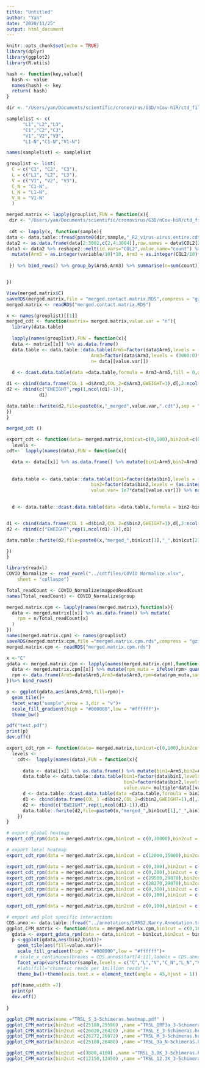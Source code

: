 ```yaml
---
title: "Untitled"
author: "Yan"
date: "2020/11/25"
output: html_document
---
```


```r
knitr::opts_chunk$set(echo = TRUE)
library(dplyr)
library(ggplot2)
library(R.utils)
```

```r
hash <- function(key,value){
  hash <- value
  names(hash) <- key
  return( hash)
}
```

```r

dir <- "/Users/yan/Documents/scientific/cronovirus/G3D/nCov-hiR/ctd_files/"

samplelist <- c(
      "L1","L2","L3",
      "C1","C2","C3",
      "V1","V2","V3",
      "L1-N","C1-N","V1-N")

names(samplelist) <- samplelist

grouplist <- list(
  C = c("C1", "C2", "C3"),
  L = c("L1", "L2", "L3"),
  V = c("V1", "V2", "V3"),
  C_N = "C1-N",
  L_N = "L1-N",
  V_N = "V1-N"
  )

```


```r

merged.matrix <- lapply(grouplist,FUN = function(x){
 dir <- "/Users/yan/Documents/scientific/cronovirus/G3D/nCov-hiR/ctd_files/" 
 
 cdt <- lapply(x, function(sample){
data <- data.table::fread(paste0(dir,sample,"_R2_virus-virus.entire.cdt.gz"),header = T,sep = "\t")
data2 <- as.data.frame(data[2:3002,c(2,4:3004)],row.names = data$COL2[2:3002]) 
data3 <- data2 %>% reshape2::melt(id.vars="COL2",value.name="count") %>% type.convert() %>%
  mutate(Arm5 = as.integer(variable/10)*10, Arm3 = as.integer(COL2/10)*10)
   
 }) %>% bind_rows() %>% group_by(Arm5,Arm3) %>% summarise(n=sum(count)) %>% mutate(group=(names(x)))


})

View(merged.matrix$C)
saveRDS(merged.matrix,file = "merged.contact.matrix.RDS",compress = "gzip")
merged.matrix <- readRDS("merged.contact.matrix.RDS")
```


```r
x <- names(grouplist)[[1]]
merged_cdt <- function(matrix= merged.matrix,value.var = "n"){
  library(data.table)
  
  lapply(names(grouplist),FUN = function(x){
  data <- matrix[[x]] %>% as.data.frame()
  data.table <- data.table::data.table(Arm5=factor(data$Arm5,levels = (0:3000)*10),
                               Arm3=factor(data$Arm3,levels = (3000:0)*10),
                               n= data[[value.var]]) 
  
  d <- dcast.data.table(data =data.table,formula = Arm3~Arm5,fill = 0,drop = F,value.var=value.var)

d1 <- cbind(data.frame(COL_1 =d$Arm3,COL_2=d$Arm3,GWEIGHT=1),d[,2:ncol(d)]) %>% type.convert()
d2 <- rbind(c("EWEIGHT",rep(1,ncol(d1)-1)),
            d1)

data.table::fwrite(d2,file=paste0(x,"_merged",value.var,".cdt"),sep = "\t",quote = F)
})
}
```

```r
merged_cdt ()
```


```r
export_cdt <- function(data= merged.matrix,bin1cut=c(0,100),bin2cut=c(0,100),value.var="n"){
  levels <- 
cdt<-  lapply(names(data),FUN = function(x){

  data <- data[[x]] %>% as.data.frame() %>% mutate(bin1=Arm5,bin2=Arm3)
  
  
  data.table <- data.table::data.table(bin1=factor(data$bin1,levels = (as.integer(bin1cut[1]/10):as.integer(bin1cut[2]/10))*10),
                               bin2=factor(data$bin2,levels = (as.integer(bin2cut[2]/10):as.integer(bin2cut[1]/10))*10),
                               value.var= 1e7*data[[value.var]]) %>% na.omit()
  

  d <- data.table::dcast.data.table(data =data.table,formula = bin2~bin1,fill = 0,drop = F)


d1 <- cbind(data.frame(COL_1 =d$bin2,COL_2=d$bin2,GWEIGHT=1),d[,2:ncol(d)]) %>% type.convert()
d2 <- rbind(c("EWEIGHT",rep(1,ncol(d1)-1)),d1)

data.table::fwrite(d2,file=paste0(x,"merged_",bin1cut[1],"_",bin1cut[2],"_",bin2cut[1],"_",bin2cut[2],"_","rpm.cdt"),sep = "\t",quote = F)

})
}
```

```r
library(readxl)
COVID_Normalize <- read_excel("../cdtfiles/COVID Normalize.xlsx", 
    sheet = "collaspe")

Total_readCount <- COVID_Normalize$mappedReadCount 
names(Total_readCount) <- COVID_Normalize$group
```

```r
merged.matrix.cpm <- lapply(names(merged.matrix),function(x){
  data <- merged.matrix[[x]] %>% as.data.frame() %>% mutate(
    rpm = n/Total_readCount[x]
  )
})
names(merged.matrix.cpm) <- names(grouplist)
saveRDS(merged.matrix.cpm,file ="merged.matrix.cpm.rds",compress = "gzip" )
merged.matrix.cpm <- readRDS("merged.matrix.cpm.rds")

```


```r
x <-"C"
gdata <- merged.matrix.cpm <- lapply(names(merged.matrix.cpm),function(x){
  data <- merged.matrix.cpm[[x]] %>% mutate(rpm_muta = ifelse(rpm> quantile(rpm,0.9),1e7*quantile(rpm,0.9),1e7*rpm))
  rpm <- data.frame(Arm5=data$Arm5,Arm3=data$Arm3,rpm=data$rpm_muta,sample=x)
})%>% bind_rows()

p <- ggplot(gdata,aes(Arm5,Arm3,fill=rpm))+
  geom_tile()+
  facet_wrap("sample",nrow = 3,dir = "v")+
  scale_fill_gradient(high = "#000000",low = "#ffffff")+
  theme_bw()

pdf("test.pdf")
print(p)
dev.off()
```


```r
export_cdt_rpm <- function(data= merged.matrix,bin1cut=c(0,100),bin2cut=c(0,100),value.var="n",multiple=1e6){
  levels <- 
    cdt<-  lapply(names(data),FUN = function(x){
      
      data <- data[[x]] %>% as.data.frame() %>% mutate(bin1=Arm5,bin2=Arm3)
      data.table <- data.table::data.table(bin1=factor(data$bin1,levels = (as.integer(bin1cut[1]/10):as.integer(bin1cut[2]/10))*10),
                                           bin2=factor(data$bin2,levels = (as.integer(bin2cut[2]/10):as.integer(bin2cut[1]/10))*10),
                                           value.var= multiple*data[[value.var]]) %>% na.omit()
      d <- data.table::dcast.data.table(data =data.table,formula = bin2~bin1,fill = 0,drop = F)
      d1 <- cbind(data.frame(COL_1 =d$bin2,COL_2=d$bin2,GWEIGHT=1),d[,2:ncol(d)]) %>% type.convert()
      d2 <- rbind(c("EWEIGHT",rep(1,ncol(d1)-1)),d1)
      data.table::fwrite(d2,file=paste0(x,"merged_",bin1cut[1],"_",bin1cut[2],"_",bin2cut[1],"_",bin2cut[2],"_",value.var,".cdt"),sep = "\t",quote = F)
    })
}

```

```r
# export global heatmap
export_cdt_rpm(data = merged.matrix.cpm,bin1cut = c(0,30000),bin2cut = c(0,30000),value.var = "rpm")
```


```r
# export local heatmap
export_cdt_rpm(data = merged.matrix.cpm,bin1cut = c(12000,15000),bin2cut = c(12000,15000),value.var = "rpm")

export_cdt_rpm(data = merged.matrix.cpm,bin1cut = c(0,300),bin2cut = c(29500,29870),value.var = "rpm")
export_cdt_rpm(data = merged.matrix.cpm,bin1cut = c(0,200),bin2cut = c(29670,29870),value.var = "rpm")
export_cdt_rpm(data = merged.matrix.cpm,bin1cut = c(29500,29870),bin2cut = c(29500,29870),value.var = "rpm")
export_cdt_rpm(data = merged.matrix.cpm,bin1cut = c(28270,29870),bin2cut = c(28270,29870),value.var = "rpm")
export_cdt_rpm(data = merged.matrix.cpm,bin1cut = c(0,300),bin2cut = c(0,300),value.var = "rpm")
export_cdt_rpm(data = merged.matrix.cpm,bin2cut = c(0,100),bin1cut = c(21400,21800),value.var = "rpm")

export_cdt_rpm(data = merged.matrix.cpm,bin2cut = c(0,100),bin1cut = c(25180,28480),value.var = "rpm")
```




```r
# export and plot specific interactions
CDS.anno <- data.table::fread("../annotations/SARS2.Narry.Annotation.txt",sep = "\t",header = T)
ggplot_CPM_matrix <- function(data = merged.matrix.cpm,bin1cut = c(0,100),bin2cut = c(21400,21800),value.var = "rpm",multiple = 1e7,name="TRSL_S_3-5chimeras.heatmap.pdf"){
  gdata <- export_gdata_rpm(data = data,bin1cut = bin1cut,bin2cut = bin2cut,value.var = "rpm",multiple = 1e7)%>% type.convert()
  p <-ggplot(gdata,aes(bin2,bin1))+
    geom_tile(aes(fill=value.var))+
    scale_fill_gradient(high = "#000000",low = "#ffffff")+
   # scale_x_continuous(breaks = CDS.anno$start[4:11],labels = CDS.anno$name[4:11])+
    facet_wrap(vars(factor(sample,levels = c("C","L","V","C_N","L_N","V_N"))),dir = "h",nrow = 2)+
    #labs(fill="chimeric reads per 1million reads")+
    theme_bw()+theme(axis.text.x = element_text(angle = 45,hjust = 1))
  
  pdf(name,width =7)
  print(p)
  dev.off()
  
}


```

```r
ggplot_CPM_matrix(name ="TRSL_S_3-5chimeras.heatmap.pdf" )
ggplot_CPM_matrix(bin2cut =c(25180,25580) ,name ="TRSL_ORF3a_3-5chimeras.heatmap.pdf" )
ggplot_CPM_matrix(bin2cut =c(26020,26420) ,name ="TRSL_E_3-5chimeras.heatmap.pdf" )
ggplot_CPM_matrix(bin2cut =c(26272,26672) ,name ="TRSL_M_3-5chimeras.heatmap.pdf" )
ggplot_CPM_matrix(bin2cut =c(25180,28480) ,name ="TRSL_3a_N-5chimeras.heatmap.pdf" )

ggplot_CPM_matrix(bin2cut =c(3800,4100) ,name ="TRSL_3.9K_3-5chimeras.heatmap.pdf" )
ggplot_CPM_matrix(bin2cut =c(12150,12450) ,name ="TRSL_12.3K_3-5chimeras.heatmap.pdf" )
```




